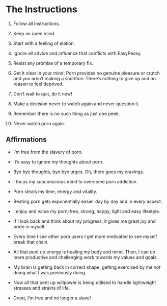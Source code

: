 # The Instructions

1.  Follow all instructions.

2.  Keep an open mind.

3.  Start with a feeling of elation.

4.  Ignore all advice and influence that conflicts with EasyPeasy.

5.  Resist any promise of a temporary fix.

6.  Get it clear in your mind: Porn provides no genuine pleasure or crutch and you aren't making a sacrifice. There's nothing to give up and no reason to feel deprived.

7.  Don't wait to quit, do it now!

8.  Make a decision never to watch again and never question it.

9.  Remember there is no such thing as just one peek.

10. Never watch porn again.

## Affirmations

-   I'm free from the slavery of porn.

-   It's easy to ignore my thoughts about porn.

-   Bye bye thoughts, bye bye urges. Oh, there goes my cravings.

-   I focus my subconscious mind to overcome porn addiction.

-   Porn steals my time, energy and vitality.

-   Beating porn gets exponentially easier day by day and in every aspect.

-   I enjoy and value my porn-free, strong, happy, light and easy lifestyle.

-   If I look back and think about my progress, it gives me great joy and pride in myself.

-   Every time I see other porn users I get more motivated to see myself break that chain.

-   All that pent up energy is healing my body and mind. Then, I can do more productive and challenging work towards my values and goals.

-   My brain is getting back in correct shape, getting exercised by me *not* doing what I was previously doing.

-   Now all that pent up willpower is being utilised to handle lightweight stresses and strains of life.

-   Great, I'm free and no longer a slave!
